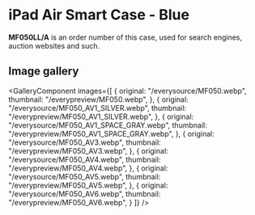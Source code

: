 
# iPad Air Smart Case - Blue

<Callout type='info' emoji='👉🏻'>**MF050LL/A** is an order number of this case, used for search engines, auction websites and such.</Callout>

## Image gallery

<GalleryComponent
    images={[
      {
        original: "/everysource/MF050.webp",
        thumbnail: "/everypreview/MF050.webp",
      },
      {
        original: "/everysource/MF050_AV1_SILVER.webp",
        thumbnail: "/everypreview/MF050_AV1_SILVER.webp",
      },
      {
        original: "/everysource/MF050_AV1_SPACE_GRAY.webp",
        thumbnail: "/everypreview/MF050_AV1_SPACE_GRAY.webp",
      },
      {
        original: "/everysource/MF050_AV3.webp",
        thumbnail: "/everypreview/MF050_AV3.webp",
      },
      {
        original: "/everysource/MF050_AV4.webp",
        thumbnail: "/everypreview/MF050_AV4.webp",
      },
      {
        original: "/everysource/MF050_AV5.webp",
        thumbnail: "/everypreview/MF050_AV5.webp",
      },
      {
        original: "/everysource/MF050_AV6.webp",
        thumbnail: "/everypreview/MF050_AV6.webp",
      }
    ]}
  />
